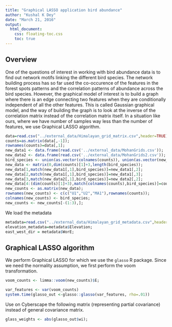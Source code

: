 ```yaml
---
title: "Graphical LASSO application bird abundance"
author: "Kushal K Dey"
date: "March 21, 2016"
output: 
  html_document:
    css: floating-toc.css
    toc: true
---
```


## Overview

One of the questions of interest in working with bird abundance data is to find out network motifs
linking the different bird species. The network building process has so far used the co-occurence
of the features in the forest spots patterns and the correlation patterns of abundance across the
bird species. However, the graphical model of interest is to build a graph where there is an edge 
connecting two features when they are conditionally independent of all the other features. This is
called Gaussian graphical model, and the way of building the graph is to look at the inverse of 
the correlation matrix instead of the correlation matrix itself. In a situation like ours, where we
have number of samples way less than the number of features, we use Graphical LASSO algorithm.

```r
data=read.csv("../external_data/Himalayan_grid_matrix.csv",header=TRUE);
counts=as.matrix(data[,-1]);
rownames(counts)=data[,1];
new_data1 <- data.frame(read.csv('../external_data/MohanGrids.csv'));
new_data2 <- data.frame(read.csv('../external_data/MohanGrids2.csv'));
bird_species <- union(as.vector(colnames(counts)), union(as.vector(new_data1[,1]), as.vector(new_data2[,1])));
new_data <- matrix(0,dim(counts)[1]+3,length(bird_species));
new_data[1,match(new_data1[,1],bird_species)]=new_data1[,2];
new_data[2,match(new_data1[,1],bird_species)]=new_data1[,3];
new_data[3,match(new_data2[,1],bird_species)]=new_data2[,2];
new_data[4:(dim(counts)[1]+3),match(colnames(counts),bird_species)]=counts;
new_counts <- as.matrix(new_data);
rownames(new_counts) <- c(c("U1","U2","MA1"),rownames(counts));
colnames(new_counts) <- bird_species;
new_counts <- new_counts[-(1:3),];
```

We load the metadata

```r
metadata=read.csv("../external_data/Himalayan_grid_metadata.csv",header=TRUE);
elevation_metadata=metadata$Elevation;
east_west_dir = metadata$WorE;
```

## Graphical LASSO algorithm

We perform Graphical LASSO for which we use the `glasso` R package. Since we need the normality
assumption, we first perform the voom transformation.

```r
voom_counts <- limma::voom(new_counts)$E;
```


```r
var_features <- var(voom_counts)
system.time(glasso_out <-glasso::glasso(var_features, rho=.01))
```

Use on Cyberscape the following matrix (representing partial covariance) instead of general covariance matrix. 

```r
glass_weights <- abs(glasso_out$wi);
```

